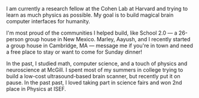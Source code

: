 

I am currently a research fellow at the Cohen Lab at Harvard and trying to learn as much physics as possible. My goal is to build magical brain computer interfaces for humanity.

I'm most proud of the communities I helped build, like School 2.0 — a 26-person group house in New Mexico. Marley, Aayush, and I recently started a group house in Cambridge, MA — message me if you're in town and need a free place to stay or want to come for Sunday dinner!

In the past, I studied math, computer science, and a touch of physics and neuroscience at McGill. I spent most of my summers in college trying to build a low-cost ultrasound-based brain scanner, but recently put it on pause. In the past past, I loved taking part in science fairs and won 2nd place in Physics at ISEF.

<Socials />